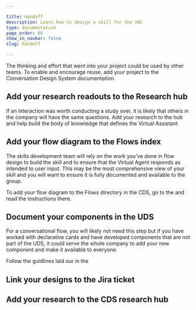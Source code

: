 ```yaml
---

title: Handoff
description: Learn how to design a skill for the VAC
type: documentation
page_order: 66
show_in_navbar: false
slug: handoff

---
```



The thinking and effort that went into your project could be used by other teams. To enable and encourage reuse, add your project to the Conversation Design System documentation. 

## Add your research readouts to the Research hub

If an interaction was worth conducting a study over, it is likely that others in the company will have the same questions. Add your research to the hub and help build the body of knowledge that defines the Virtual Assistant

## Add your flow diagram to the Flows index

The skills development team will rely on the work you've done in flow design to build the skill and to ensure that the Virtual Agent responds as intended to user input. This may be the most comprehensive view of your skill and you will want to ensure it is fully documented and available to the group. 

To add your flow diagram to the Flows directory in the CDS, go to the <ExternalLink linkName="How to create flows" linkURL="https://confluence.expedia.biz/display/GCOUX/How+to+Create+Flows" /> and read the instructions there.

## Document your components in the UDS

For a conversational flow, you will likely not need this step but if you have worked with declarative cards and have developed components that are not part of the UDS, it could serve the whole company to add your new component and make it available to everyone.

Follow the guidlines laid our in the <ExternalLink linkName="UDS Component Contruction Guide" linkURL="https://paper.dropbox.com/doc/UDS-Component-Construction-Guide--A5DU0DbmfInvxoQIDZXmre3HAg-Rl71XUcT2DIsOw5nqXIIO" />

## Link your designs to the Jira ticket

## Add your research to the CDS research hub

<PageFooter prevSlug="/testing" prevPage="Testing" />